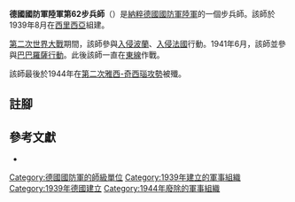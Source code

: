 {{Infobox military unit
|unit_name = 德國國防軍陸軍第62步兵師
|image = 62nd Infanterie-Division Logo.svg
|caption =
|country = {{flag|Nazi Germany}}
|type = [[步兵|步兵]]
|branch = [[納粹德國陸軍|陸軍]]
|dates = 1939年8月至1944年8月
|command_structure=
|size = [[师_(军队)|師]]
}}

'''德國國防軍陸軍第62步兵師'''（{{lang-de|'''62. Infanterie-Division'''}}）是[[納粹德國|納粹德國]][[德國國防軍|國防軍]][[納粹德國陸軍|陸軍]]的一個步兵師。該師於1939年8月在[[西里西亞|西里西亞]]組建{{cfn|Mitcham|y=2007}}。

[[第二次世界大戰|第二次世界大戰]]期間，該師參與[[波蘭戰役|入侵波蘭]]、[[法國戰役|入侵法國]]行動。1941年6月，該師並參與[[巴巴羅薩行動|巴巴羅薩行動]]。此後該師一直在[[苏德战争|東線]]作戰。

該師最後於1944年在[[第二次雅西-奇西瑙攻勢|第二次雅西-奇西瑙攻勢]]被殲。

== 註腳 ==
{{reflist}}

== 參考文獻 ==
* {{Cite book|last=Mitcham |first=Samuel W., Jr.|author-link=Samuel W. Mitcham|title=German Order of Battle, Volume One: 1st – 290th Infantry Divisions in WWII|year=2007|publisher=Stackpole Books|location=PA; United States of America|isbn=978-0-8117-3416-5|ref={{sfnRef|Mitcham|y=2007}}}}

{{mil-stub}}
{{德國國防軍陸軍的步兵師}}
[[Category:德國國防軍的師級單位|Category:德國國防軍的師級單位]]
[[Category:1939年建立的軍事組織|Category:1939年建立的軍事組織]]
[[Category:1939年德國建立|Category:1939年德國建立]]
[[Category:1944年廢除的軍事組織|Category:1944年廢除的軍事組織]]